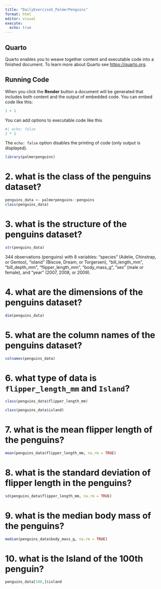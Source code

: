 ```yaml
---
title: "DailyExercise5_PalmerPenguins"
format: html
editor: visual
execute:
  echo: true
---
```


## Quarto

Quarto enables you to weave together content and executable code into a finished document. To learn more about Quarto see <https://quarto.org>.

## Running Code

When you click the **Render** button a document will be generated that includes both content and the output of embedded code. You can embed code like this:

```r
1 + 1
```

You can add options to executable code like this

```r
#| echo: false
2 * 2
```

The `echo: false` option disables the printing of code (only output is displayed).

```r
library(palmerpenguins)
```

# 2. what is the class of the penguins dataset?

```r
penguins_data <- palmerpenguins::penguins
class(penguins_data) 
```

# 3. what is the structure of the penguins dataset?

```r

str(penguins_data)

```

344 observations (penguins) with 8 variables: "species" (Adelie, Chinstrap, or Gentoo), "island" (Biscoe, Dream, or Torgersen), "bill_length_mm", "bill_depth_mm", "flipper_length_mm", "body_mass_g", "sex" (male or female), and "year" (2007, 2008, or 2009).

# 4. what are the dimensions of the penguins dataset?

```r
dim(penguins_data)

```

# 5. what are the column names of the penguins dataset?

```r
colnames(penguins_data)
```

# 6. what type of data is `flipper_length_mm` and `Island`?

```r
class(penguins_data$flipper_length_mm)

class(penguins_data$island)
```

# 7. what is the mean flipper length of the penguins?

```r
mean(penguins_data$flipper_length_mm, na.rm = TRUE)

```

# 8. what is the standard deviation of flipper length in the penguins?

```r
sd(penguins_data$flipper_length_mm, na.rm = TRUE)
```

# 9. what is the median body mass of the penguins?

```r
median(penguins_data$body_mass_g, na.rm = TRUE)
```

# 10. what is the Island of the 100th penguin?

```r
penguins_data[100,]$island
```
